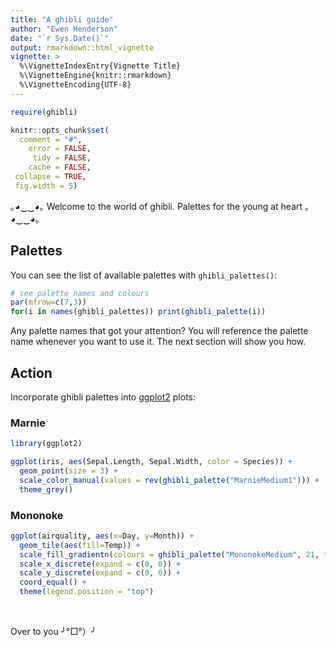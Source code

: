 ```yaml
---
title: "A ghibli guide"
author: "Ewen Henderson"
date: "`r Sys.Date()`"
output: rmarkdown::html_vignette
vignette: >
  %\VignetteIndexEntry{Vignette Title}
  %\VignetteEngine{knitr::rmarkdown}
  %\VignetteEncoding{UTF-8}
---
```


```r
require(ghibli)

knitr::opts_chunk$set(
  comment = "#",
    error = FALSE,
     tidy = FALSE,
    cache = FALSE,
 collapse = TRUE,
 fig.width = 5)
```

｡◕‿‿◕｡ Welcome to the world of ghibli. Palettes for the young at heart  ｡◕‿‿◕｡

## Palettes

You can see the list of available palettes with `ghibli_palettes()`:

```r

# see palette names and colours
par(mfrow=c(7,3))
for(i in names(ghibli_palettes)) print(ghibli_palette(i))

```

Any palette names that got your attention? You will reference the palette name whenever you want to use it. The next section will show you how.

## Action

Incorporate ghibli palettes into [ggplot2](http://ggplot2.tidyverse.org/index.html) plots:

### Marnie

```r

library(ggplot2)

ggplot(iris, aes(Sepal.Length, Sepal.Width, color = Species)) +
  geom_point(size = 3) +
  scale_color_manual(values = rev(ghibli_palette("MarnieMedium1"))) +
  theme_grey()
```

### Mononoke

```r

ggplot(airquality, aes(x=Day, y=Month)) +
  geom_tile(aes(fill=Temp)) +
  scale_fill_gradientn(colours = ghibli_palette("MononokeMedium", 21, type = "continuous")) +
  scale_x_discrete(expand = c(0, 0)) +
  scale_y_discrete(expand = c(0, 0)) +
  coord_equal() +
  theme(legend.position = "top")
```

<br>

Over to you ╯°□°）╯
